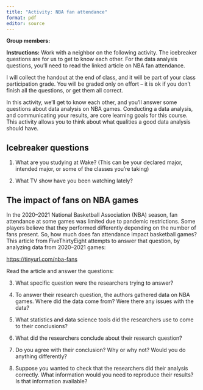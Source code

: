 ```yaml
---
title: "Activity: NBA fan attendance"
format: pdf
editor: source
---
```


\vspace{-1.5cm}

**Group members:**

\vspace{1.5cm}

**Instructions:** Work with a neighbor on the following activity. The icebreaker questions are for us to get to know each other. For the data analysis questions, you'll need to read the linked article on NBA fan attendance. 

I will collect the handout at the end of class, and it will be part of your class participation grade. You will be graded only on effort -- it is ok if you don't finish all the questions, or get them all correct.

In this activity, we'll get to know each other, and you'll answer some questions about data analysis on NBA games. Conducting a data analysis, and communicating your results, are core learning goals for this course. This activity allows you to think about what qualities a good data analysis should have. 


## Icebreaker questions

1. What are you studying at Wake? (This can be your declared major, intended major, or some of the classes you're taking)

\vspace{3cm}

2. What TV show have you been watching lately?

\vspace{3cm}

## The impact of fans on NBA games

In the 2020--2021 National Basketball Association (NBA) season, fan attendance at some games was limited due to pandemic restrictions. Some players believe that they performed differently depending on the number of fans present. So, how much does fan attendance impact basketball games? This article from FiveThirtyEight attempts to answer that question, by analyzing data from 2020--2021 games:

[https://tinyurl.com/nba-fans](https://tinyurl.com/nba-fans)

Read the article and answer the questions:

3. What specific question were the researchers trying to answer?

\vspace{3cm}

4. To answer their research question, the authors gathered data on NBA games. Where did the data come from? Were there any issues with the data?

\vspace{3cm}

5. What statistics and data science tools did the researchers use to come to their conclusions?

\vspace{3cm}

6. What did the researchers conclude about their research question?

\vspace{3cm}

7. Do you agree with their conclusion? Why or why not? Would you do anything differently?

\vspace{3cm}

8. Suppose you wanted to check that the researchers did their analysis correctly. What information would you need to reproduce their results? Is that information available?
